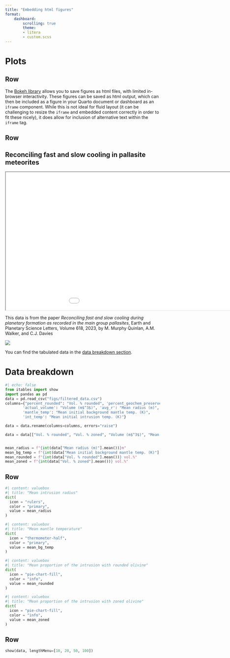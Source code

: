 ```yaml
--- 
title: "Embedding html figures"
format:
    dashboard:
        scrolling: true 
        theme: 
        - litera
        - custom.scss
--- 
```


# Plots

## Row {height=170px}

::: {.card title="Embedding html graphics"}

The [Bokeh library](https://bokeh.org/) allows you to save figures as html files, with limited in-browser interactivity. These figures can be saved as html output, which can then be included as a figure in your Quarto document or dashboard as an `iframe` component. While this is not ideal for fluid layout (it can be challenging to resize the `iframe` and embedded content correctly in order to fit these nicely), it does allow for inclusion of alternative text within the `iframe` tag.

:::

## Row {height=540px}

::: {.card}
# Reconciling fast and slow cooling in pallasite meteorites

<iframe width="1100px" height="450px" src="./figs/three_panel_plot.html">
Alt text: three scatterplot graphs.</iframe>

:::

::: {.card width=30% title="Data source"}

This data is from the paper *Reconciling fast and slow cooling during planetary formation as recorded in the main group pallasites*, Earth and Planetary Science Letters, Volume 618, 2023, by M. Murphy Quinlan, A.M. Walker, and C.J. Davies

[![](https://zenodo.org/badge/DOI/10.1016/j.epsl.2023.118284.svg)](https://doi.org/10.1016/j.epsl.2023.118284)

You can find the tabulated data in the [data breakdown section](#data-breakdown).

:::


# Data breakdown

```python
#| echo: false
from itables import show
import pandas as pd
data = pd.read_csv("figs/filtered_data.csv")
columns={"percent_rounded": "Vol. % rounded", 'percent_geochem_preserved': "Vol. % zoned",
        'actual_volume': "Volume (m$^3$)", 'avg_r': "Mean radius (m)",
        'mantle_temp': "Mean initial background mantle temp. (K)", 
        'int_temp': "Mean initial intrusion temp. (K)"}

data = data.rename(columns=columns, errors="raise")

data = data[["Vol. % rounded", "Vol. % zoned", "Volume (m$^3$)", "Mean radius (m)", "Mean initial background mantle temp. (K)", "Mean initial intrusion temp. (K)"]]


mean_radius = f"{int(data["Mean radius (m)"].mean())}m"
mean_bg_temp = f"{int(data["Mean initial background mantle temp. (K)"].mean())}K"
mean_rounded = f"{int(data["Vol. % rounded"].mean())} vol.%"
mean_zoned = f"{int(data["Vol. % zoned"].mean())} vol.%"
```

## Row {height=200px}

```python
#| content: valuebox
#| title: "Mean intrusion radius"
dict(
  icon = "rulers",
  color = "primary",
  value = mean_radius
)
```

```python
#| content: valuebox
#| title: "Mean mantle temperature"
dict(
  icon = "thermometer-half",
  color = "primary",
  value = mean_bg_temp
)
```

```python
#| content: valuebox
#| title: "Mean proportion of the intrusion with rounded olivine"
dict(
  icon = "pie-chart-fill",
  color = "info",
  value = mean_rounded
)
```

```python
#| content: valuebox
#| title: "Mean proportion of the intrusion with zoned olivine"
dict(
  icon = "pie-chart-fill",
  color = "info",
  value = mean_zoned
)
```

## Row {height=400px}

```python
show(data, lengthMenu=[10, 20, 50, 100])
```
